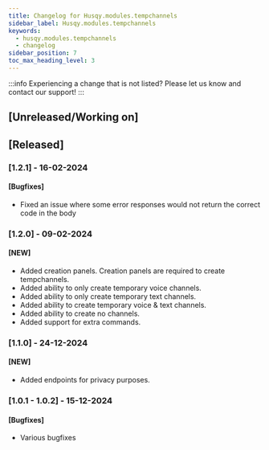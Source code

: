 ```yaml
---
title: Changelog for Husqy.modules.tempchannels
sidebar_label: Husqy.modules.tempchannels
keywords:
  - husqy.modules.tempchannels
  - changelog
sidebar_position: 7
toc_max_heading_level: 3
---
```


:::info
Experiencing a change that is not listed? Please let us know and contact our support!
:::

## [Unreleased/Working on]

## [Released]

### [1.2.1] - 16-02-2024

#### [Bugfixes]

- Fixed an issue where some error responses would not return the correct code in the body

### [1.2.0] - 09-02-2024

#### [NEW]

- Added creation panels. Creation panels are required to create tempchannels.
- Added ability to only create temporary voice channels.
- Added ability to only create temporary text channels.
- Added ability to create temporary voice & text channels.
- Added ability to create no channels.
- Added support for extra commands.

### [1.1.0] - 24-12-2024

#### [NEW]

- Added endpoints for privacy purposes.

### [1.0.1 - 1.0.2] - 15-12-2024

#### [Bugfixes]

- Various bugfixes
